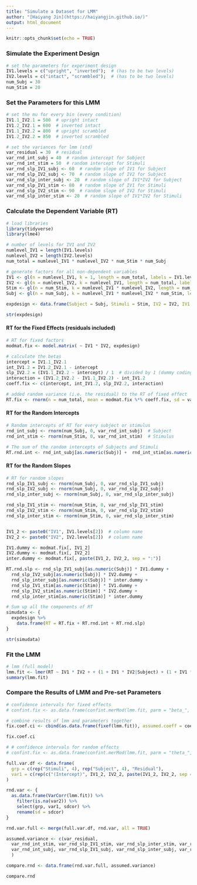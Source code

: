 ```yaml
---
title: "Simulate a Dataset for LMM"
author: "[Haiyang Jin](https://haiyangjin.github.io/)" 
output: html_document 
---
```


```r
knitr::opts_chunk$set(echo = TRUE)
```
  
### Simulate the Experiment Design
```r
# set the parameters for experiment design
IV1.levels = c("upright", "inverted");  # (has to be two levels)
IV2.levels = c("intact", "scrambled");  # (has to be two levels)
num_Subj = 30
num_Stim = 20
```
  
### Set the Parameters for this LMM
```r
# set the mu for every bin (every condition)
IV1.1_IV2.1 = 500  # upright intact
IV1.2_IV2.1 = 600  # inverted intact
IV1.1_IV2.2 = 800  # upright scrambled
IV1.2_IV2.2 = 850  # inverted scrambled

# set the variances for lmm (std)
var_residual = 30  # residual
var_rnd_int_subj = 40  # random intercept for Subject   
var_rnd_int_stim = 50  # random intercept for Stimuli
var_rnd_slp_IV1_subj <- 60  # random slope of IV1 for Subject
var_rnd_slp_IV2_subj <- 70  # random slope of IV2 for Subject
var_rnd_slp_inter_subj <- 20  # random slope of IV1*IV2 for Subject
var_rnd_slp_IV1_stim <- 80  # random slope of IV1 for Stimuli
var_rnd_slp_IV2_stim <- 90  # random slope of IV2 for Stimuli
var_rnd_slp_inter_stim <- 20  # random slope of IV1*IV2 for Stimuli

```
  
### Calculate the Dependent Variable (RT)
```r
# load libraries
library(tidyverse)
library(lme4)
```
  
```r
# number of levels for IV1 and IV2
numlevel_IV1 = length(IV1.levels)  
numlevel_IV2 = length(IV2.levels)
num_total = numlevel_IV1 * numlevel_IV2 * num_Stim * num_Subj

# generate factors for all non-dependent variables
IV1 <- gl(n = numlevel_IV1, k = 1, length = num_total, labels = IV1.levels)
IV2 <- gl(n = numlevel_IV2, k = numlevel_IV1, length = num_total, labels = IV2.levels)
Stim <- gl(n = num_Stim, k = numlevel_IV1 * numlevel_IV2, length = num_total, labels = paste0("stim", 1:num_Stim))
Subj <- gl(n = num_Subj, k = numlevel_IV1 * numlevel_IV2 * num_Stim, length = num_total, labels = paste0("P", 1:num_Subj))

expdesign <- data.frame(Subject = Subj, Stimuli = Stim, IV2 = IV2, IV1 = IV1)

str(expdesign)
```
  
#### RT for the Fixed Effects (residuals included)
```r
# RT for fixed factors
modmat.fix <- model.matrix( ~ IV1 * IV2, expdesign)

# calculate the betas
intercept = IV1.1_IV2.1
int_IV1.2 = IV1.2_IV2.1 - intercept
slp_IV2.2 = (IV1.1_IV2.2 - intercept) / 1  # divided by 1 (dummy coding)
interaction = (IV1.2_IV2.2 - IV1.1_IV2.2) - int_IV1.2
coeff.fix <- c(intercept, int_IV1.2, slp_IV2.2, interaction)

# added random variance (i.e. the residual) to the RT of fixed effect 
RT.fix <- rnorm(n = num_total, mean = modmat.fix %*% coeff.fix, sd = var_residual)
```
  
#### RT for the Random Intercepts
```r
# Random intercepts of RT for every subject or stimulus
rnd_int_subj <- rnorm(num_Subj, 0, var_rnd_int_subj)  # Subject
rnd_int_stim <- rnorm(num_Stim, 0, var_rnd_int_stim)  # Stimulus

# The sum of the random intercepts of Subjects and Stimuli
RT.rnd.int <- rnd_int_subj[as.numeric(Subj)] +  rnd_int_stim[as.numeric(Stim)]
```
  
#### RT for the Random Slopes
```r
# RT for random slopes
rnd_slp_IV1_subj <- rnorm(num_Subj, 0, var_rnd_slp_IV1_subj)
rnd_slp_IV2_subj <- rnorm(num_Subj, 0, var_rnd_slp_IV2_subj)
rnd_slp_inter_subj <- rnorm(num_Subj, 0, var_rnd_slp_inter_subj)

rnd_slp_IV1_stim <- rnorm(num_Stim, 0, var_rnd_slp_IV1_stim)
rnd_slp_IV2_stim <- rnorm(num_Stim, 0, var_rnd_slp_IV2_stim)
rnd_slp_inter_stim <- rnorm(num_Stim, 0, var_rnd_slp_inter_stim)


IV1_2 <- paste0("IV1", IV1.levels[2])  # column name  
IV2_2 <- paste0("IV2", IV2.levels[2])  # column name

IV1.dummy <- modmat.fix[, IV1_2]
IV2.dummy <- modmat.fix[, IV2_2]
inter.dummy <- modmat.fix[, paste(IV1_2, IV2_2, sep = ":")]

RT.rnd.slp <- rnd_slp_IV1_subj[as.numeric(Subj)] * IV1.dummy +
  rnd_slp_IV2_subj[as.numeric(Subj)] * IV2.dummy +
  rnd_slp_inter_subj[as.numeric(Subj)] * inter.dummy + 
  rnd_slp_IV1_stim[as.numeric(Stim)] * IV1.dummy +
  rnd_slp_IV2_stim[as.numeric(Stim)] * IV2.dummy +
  rnd_slp_inter_stim[as.numeric(Stim)] * inter.dummy

```
  
  
```r
# Sum up all the components of RT
simudata <- {
  expdesign %>% 
    data.frame(RT = RT.fix + RT.rnd.int + RT.rnd.slp)
}

str(simudata)
```
  
### Fit the LMM
```r
# lmm (full model)
lmm.fit <- lmer(RT ~ IV1 * IV2 + + (1 + IV1 * IV2|Subject) + (1 + IV1 * IV2|Stimuli), simudata)  # 
summary(lmm.fit)
```
  
### Compare the Results of LMM and Pre-set Parameters
```r
# confidence intervals for fixed effects
# confint.fix <- as.data.frame(confint.merMod(lmm.fit, parm = "beta_", oldNames = FALSE))  # This step takes a little bit longer

# combine results of lmm and parameters together
fix.coef.ci <- cbind(as.data.frame(fixef(lmm.fit)), assumed.coeff = coeff.fix)

fix.coef.ci
```
    
```r
# # confidence intervals for random effects
# confint.fix <- as.data.frame(confint.merMod(lmm.fit, parm = "theta_", oldNames = FALSE))  # This step takes too longe

full.var.df <- data.frame(
  grp = c(rep("Stimuli", 4), rep("Subject", 4), "Residual"),
  var1 = c(rep(c("(Intercept)", IV1_2, IV2_2, paste(IV1_2, IV2_2, sep = ":")), 2), NA)
)

rnd.var <- {
  as.data.frame(VarCorr(lmm.fit)) %>% 
    filter(is.na(var2)) %>% 
    select(grp, var1, sdcor) %>% 
    rename(sd = sdcor)
}

rnd.var.full <- merge(full.var.df, rnd.var, all = TRUE)

assumed.variance <- c(var_residual,
  var_rnd_int_stim, var_rnd_slp_IV1_stim, var_rnd_slp_inter_stim, var_rnd_slp_IV2_stim, 
  var_rnd_int_subj, var_rnd_slp_IV1_subj, var_rnd_slp_inter_subj, var_rnd_slp_IV2_subj
  )

compare.rnd <- data.frame(rnd.var.full, assumed.variance)

compare.rnd
```